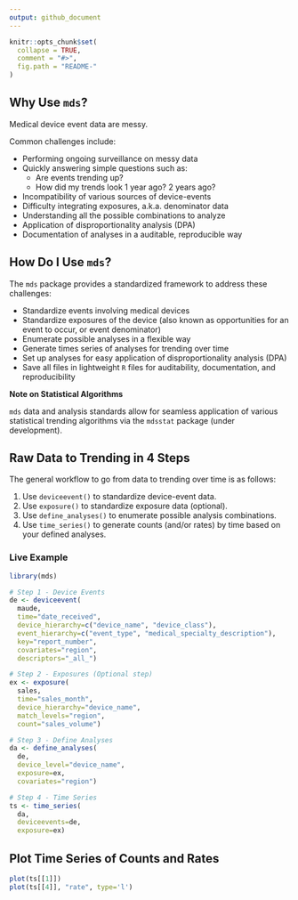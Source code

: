 ```yaml
---
output: github_document
---
```


<!-- README.md is generated from README.Rmd. Please edit that file -->

```r
knitr::opts_chunk$set(
  collapse = TRUE,
  comment = "#>",
  fig.path = "README-"
)
```

## Why Use `mds`?

Medical device event data are messy.

Common challenges include:

- Performing ongoing surveillance on messy data
- Quickly answering simple questions such as: 
    - Are events trending up? 
    - How did my trends look 1 year ago? 2 years ago?
- Incompatibility of various sources of device-events
- Difficulty integrating exposures, a.k.a. denominator data
- Understanding all the possible combinations to analyze
- Application of disproportionality analysis (DPA)
- Documentation of analyses in a auditable, reproducible way

## How Do I Use `mds`?

The `mds` package provides a standardized framework to address these challenges:

- Standardize events involving medical devices
- Standardize exposures of the device (also known as opportunities for an event to occur, or event denominator)
- Enumerate possible analyses in a flexible way
- Generate times series of analyses for trending over time
- Set up analyses for easy application of disproportionality analysis (DPA)
- Save all files in lightweight `R` files for auditability, documentation, and reproducibility

**Note on Statistical Algorithms**

`mds` data and analysis standards allow for seamless application of various statistical trending algorithms via the `mdsstat` package (under development).

## Raw Data to Trending in 4 Steps

The general workflow to go from data to trending over time is as follows:

1. Use `deviceevent()` to standardize device-event data.
1. Use `exposure()` to standardize exposure data (optional).
1. Use `define_analyses()` to enumerate possible analysis combinations.
1. Use `time_series()` to generate counts (and/or rates) by time based on your defined analyses.

### Live Example

```r
library(mds)

# Step 1 - Device Events
de <- deviceevent(
  maude,
  time="date_received",
  device_hierarchy=c("device_name", "device_class"),
  event_hierarchy=c("event_type", "medical_specialty_description"),
  key="report_number",
  covariates="region",
  descriptors="_all_")

# Step 2 - Exposures (Optional step)
ex <- exposure(
  sales,
  time="sales_month",
  device_hierarchy="device_name",
  match_levels="region",
  count="sales_volume")

# Step 3 - Define Analyses
da <- define_analyses(
  de,
  device_level="device_name",
  exposure=ex,
  covariates="region")

# Step 4 - Time Series
ts <- time_series(
  da,
  deviceevents=de,
  exposure=ex)
```

## Plot Time Series of Counts and Rates

```r
plot(ts[[1]])
plot(ts[[4]], "rate", type='l')
```
